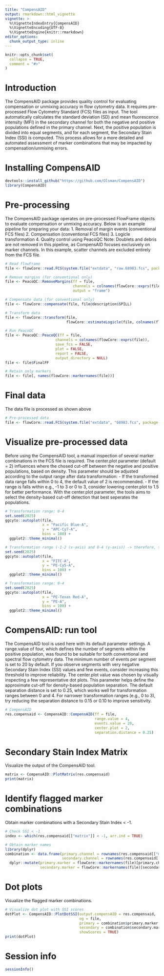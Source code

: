 ```yaml
---
title: "CompensAID"
output: rmarkdown::html_vignette
vignette: >
  %\VignetteIndexEntry{CompensAID}
  %\VignetteEncoding{UTF-8}
  %\VignetteEngine{knitr::rmarkdown}
editor_options: 
  chunk_output_type: inline
---
```


```r
knitr::opts_chunk$set(
  collapse = TRUE,
  comment = "#>"
)
```


# Introduction
The CompensAID package provides quality control for evaluating compensation or unmixing accuracy in flow cytometry data. It requires pre-processed Flow Cytometry Standard (FCS) files as input.
The tool automatically calculates the standard deviation (SD) and mean fluorescence intensity (MFI) in the secondary channel for both the negative and positive populations defined in the primary channel.
Next, the positive population is divided into equal segments, and for each segment, the Secondary Stain Index (SSI) is computed. 
This process allows for a more detailed and automated assessment of marker combinations that may be impacted by compensation/unmixing errors.

# Installing CompensAID
```r
devtools::install_github("https://github.com/Olsman/CompensAID")
library(CompensAID)
```

# Pre-processing
The CompensAID package operates on pre-processed FlowFrame objects to evaluate compensation or unmixing accuracy. Below is an example pipeline for preparing your data:
1. Removal of margin events (conventional FCS files)
2. Compensation (conventional FCS files)
3. Logicle transformation
4. Quality control using PeacoQC
Note: Doublets and debris are not removed in this pipeline, as CompensAID focuses exclusively on marker channels. In this example, scatter channels are excluded entirely from the FCS file.
```r
# Read flowFrame
file <- flowCore::read.FCS(system.file("extdata", "raw.68983.fcs", package = "CompensAID"))

# Remove margins (for conventional only)
file <- PeacoQC::RemoveMargins(ff = file,
                               channels = colnames(flowCore::exprs(file)),
                               output = "frame")

# Compensate data (for conventional only)
file <- flowCore::compensate(file, file@description$SPILL)

# Transform data 
file <- flowCore::transform(file,
                            flowCore::estimateLogicle(file, colnames(flowCore::keyword(file)$SPILL)))

# Run PeacoQC
file <- PeacoQC::PeacoQC(ff = file,
                       channels = colnames(flowCore::exprs(file)),
                       save_fcs = FALSE,
                       plot = FALSE,
                       report = FALSE,
                       output_directory = NULL)
file <- file$FinalFF

# Retain only markers
file <- file[, names(flowCore::markernames(file))]
```

# Final data
The data file is processed as shown above
```r
# Pre-processed data 
file <- flowCore::read.FCS(system.file("extdata", "68983.fcs", package = "CompensAID"))
```

# Visualize pre-processed data
Before using the CompensAID tool, a manual inspection of several marker combinations in the FCS file is required.
The center.plot parameter (default = 2) influences where the chosed cut-off between the negative and positive populations, based on density. This parameter should be adjusted according to the output range after data transformation:
- If the transformed data range falls within 0 to 4, the default value of 2 is recommended.
- If the range is falls within e.g., -1 to 3 or 0 to 3, consider lowering center.plot to 1.5 for better performance.
With the center.plot parameter, the tools aims to select the density-based cut-off detection that best seperates the populations. 
```r
# Transformation range: 0-4
set.seed(2025)
ggcyto::autoplot(file, 
                 x = "Pacific Blue-A",
                 y = "APC-Cy7-A",
                 bins = 100) +
  ggplot2::theme_minimal()

# Transformation range (-1-2 (x-axis) and 0-4 (y-axis)) -> therefore, transformation range: 0-4
set.seed(2025)
ggcyto::autoplot(file, 
                 x = "FITC-A",
                 y = "PE-Cy5-A",
                 bins = 100) +
  ggplot2::theme_minimal()

# Transformation range: 0-4
set.seed(2025)
ggcyto::autoplot(file, 
                 x = "PE-Texas Red-A",
                 y = "PE-A",
                 bins = 100) +
  ggplot2::theme_minimal()
```


# CompensAID: run tool
The CompensAID tool is used here with its default parameter settings. A range.value of four, which defines the number of segments within the positive population, was found to be suitable for both conventional and spectral flow cytometry data.
The minimum number of events per segment is set to 20 by default. If you observe segments with very negative Secondary Stain Index (SSI) values and few events, consider increasing this threshold to improve reliability.
The center.plot value was chosen by visually inspecting a few representative dot plots. This parameter helps define the approximate cut-off for density-based population separation.
The default separation distance is set to 0.25, which works well for transformation ranges between 0 and 4. For narrower transformation ranges (e.g., 0 to 3), try reducing the separation distance to 0.15 or 0.10 to improve sensitivity.
```r
# CompensAID
res.compensaid <- CompensAID::CompensAID(ff = file, 
                                         range.value = 4,
                                         events.value = 20,
                                         center.plot = 2,
                                         separation.distance = 0.25)
```

# Secondary Stain Index Matrix
Visualize the output of the CompensAID tool.
```r
matrix <- CompensAID::PlotMatrix(res.compensaid)
print(matrix)
```

# Identify flagged marker combinations 
Obtain marker combinations with a Secondary Stain Index < -1.
```r
# Check SSI < -1
index <- which(res.compensaid[["matrix"]] < -1, arr.ind = TRUE)

# Obtain marker names
library(dplyr)
combination <- data.frame(primary.channel = rownames(res.compensaid[["matrix"]])[index[, "col"]],
                          secondary.channel = rownames(res.compensaid[["matrix"]])[index[, "row"]]) %>%
  dplyr::mutate(primary.marker = flowCore::markernames(file)[primary.channel],
                secondary.marker = flowCore::markernames(file)[secondary.channel])
```

# Dot plots
Visualize the flagged marker combinations.
```r
# Visualize dot plot with SSI scores
dotPlot <- CompensAID::PlotDotSSI(output.compensAID = res.compensaid,
                                  og = file,
                                  primary = combination$primary.marker[1],
                                  secondary = combination$secondary.marker[1],
                                  showScores = TRUE)
print(dotPlot)
```

# Session info
```r
sessionInfo()
```

